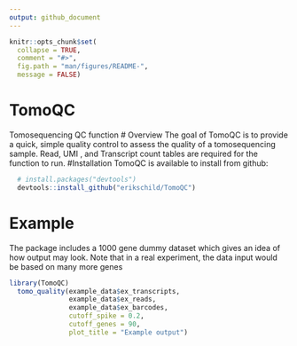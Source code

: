 ```yaml
---
output: github_document
---
```


```r
knitr::opts_chunk$set(
  collapse = TRUE,
  comment = "#>",
  fig.path = "man/figures/README-",
  message = FALSE)
```
  
# TomoQC
Tomosequencing QC function
# Overview
The goal of TomoQC is to provide a quick, simple quality control to assess the quality of a tomosequencing sample.
Read, UMI , and Transcript count tables are required for the function to run.
#Installation
TomoQC is available to install from github:
  
```r
  # install.packages("devtools")
  devtools::install_github("erikschild/TomoQC")
```
  
# Example
The package includes a 1000 gene dummy dataset which gives an idea of how output may look. Note that in a real experiment, the data input would be based on many more genes

```r
library(TomoQC)
  tomo_quality(example_data$ex_transcripts,
               example_data$ex_reads,
               example_data$ex_barcodes,
               cutoff_spike = 0.2,
               cutoff_genes = 90,
               plot_title = "Example output")
```
  
